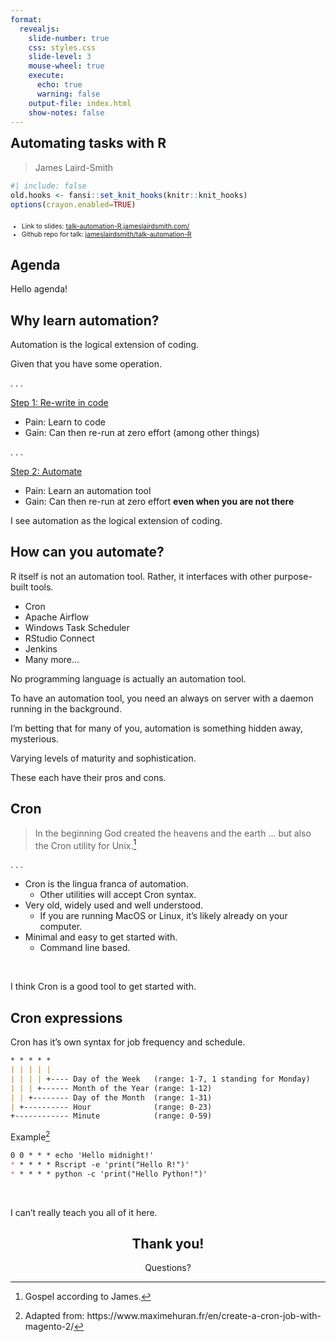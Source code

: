 ```yaml
---
format:
  revealjs: 
    slide-number: true
    css: styles.css
    slide-level: 3
    mouse-wheel: true
    execute:
      echo: true
      warning: false
    output-file: index.html
    show-notes: false
---
```


## Automating tasks with R {style="margin-top: 0em;"}

> James Laird-Smith
```r
#| include: false
old.hooks <- fansi::set_knit_hooks(knitr::knit_hooks)
options(crayon.enabled=TRUE)
```

::: {style="margin-top: 2em; margin-bottom: 1em; font-size: 0.75em;"}
- Link to slides: [talk-automation-R.jameslairdsmith.com/](https://talk-automation-R.jameslairdsmith.com/)
- Github repo for talk: [jameslairdsmith/talk-automation-R](https://github.com/jameslairdsmith/talk-automation-R)
:::

## Agenda

Hello agenda!

## Why learn automation? {.smaller}

Automation is the logical extension of coding.


:::{.callout-note icon=false appearance="minimal"}
Given that you have some operation.
:::

. . .

<u>Step 1: Re-write in code</u>

- Pain: Learn to code
- Gain: Can then re-run at zero effort (among other things)

. . .

<u>Step 2: Automate</u>

- Pain: Learn an automation tool
- Gain: Can then re-run at zero effort **even when you are not there**

::: {.notes}
I see automation as the logical extension of coding.
:::

## How can you automate? {.smaller}

:::{.callout-note}
R itself is not an automation tool. 
Rather, it interfaces with other purpose-built tools.
:::

- Cron
- Apache Airflow
- Windows Task Scheduler
- RStudio Connect
- Jenkins
- Many more...


::: {.notes}
No programming language is actually an automation tool.

To have an automation tool, you need an always on server with a daemon running in the background.

I'm betting that for many of you, automation is something hidden away, mysterious.

Varying levels of maturity and sophistication.

These each have their pros and cons.
:::


## Cron {.smaller}


> In the beginning God created the heavens and the earth ... but also the Cron utility for Unix.^[Gospel according to James.]

. . .

- Cron is the lingua franca of automation.
  - Other utilities will accept Cron syntax.
- Very old, widely used and well understood.
  - If you are running MacOS or Linux, it's likely already on your computer.
- Minimal and easy to get started with.
  - Command line based.

<br>

::: {.notes}
I think Cron is a good tool to get started with.
:::



## Cron expressions {.smaller}

Cron has it's own syntax for job frequency and schedule.



```markdown
* * * * *
| | | | |
| | | | +---- Day of the Week   (range: 1-7, 1 standing for Monday)
| | | +------ Month of the Year (range: 1-12)
| | +-------- Day of the Month  (range: 1-31)
| +---------- Hour              (range: 0-23)
+------------ Minute            (range: 0-59)
```
Example^[Adapted from: https://www.maximehuran.fr/en/create-a-cron-job-with-magento-2/]
```markdown
0 0 * * * echo 'Hello midnight!'
* * * * * Rscript -e 'print("Hello R!")'
* * * * * python -c 'print("Hello Python!")'
```

<br>

::: {.notes}
I can't really teach you all of it here.
:::

:::{style="text-align: center;"}
# Thank you! 

Questions?
:::